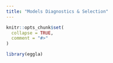 ```yaml
---
title: "Models Diagnostics & Selection"
---
```


```r
knitr::opts_chunk$set(
  collapse = TRUE,
  comment = "#>"
)
```

```r
library(eggla)
```
